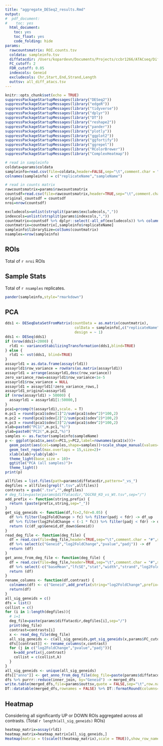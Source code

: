 ```yaml
---
title: "aggregate_DESeq2_results.Rmd"
output:
#  pdf_document:
#    toc: yes
  html_document:
    toc: yes
    toc_float: yes
    code_folding: hide
params:
  rawcountsmatrix: ROI.counts.tsv
  coldata: sampleinfo.tsv
  diffatacdir: /Users/kopardevn/Documents/Projects/ccbr1266/ATACseq/DiffAtac
  FC_cutoff: 2
  FDR_cutoff: 0.05
  indexcols: Geneid
  excludecols: Chr,Start,End,Strand,Length
  outtsv: all_diff_atacs.tsv
---
```


```r
knitr::opts_chunk$set(echo = TRUE)
suppressPackageStartupMessages(library("DESeq2"))
suppressPackageStartupMessages(library("edgeR"))
suppressPackageStartupMessages(library("tidyverse"))
suppressPackageStartupMessages(library("dplyr"))
suppressPackageStartupMessages(library("DT"))
suppressPackageStartupMessages(library("reshape2"))
suppressPackageStartupMessages(library("pander"))
suppressPackageStartupMessages(library("plotly"))
suppressPackageStartupMessages(library("ggplot2"))
suppressPackageStartupMessages(library("ggfortify"))
suppressPackageStartupMessages(library("ggrepel"))
suppressPackageStartupMessages(library("RColorBrewer"))
suppressPackageStartupMessages(library("ComplexHeatmap"))

# read in sampleinfo
coldata=params$coldata
sampleinfo=read.csv(file=coldata,header=FALSE,sep="\t",comment.char = "#",strip.white = TRUE)
colnames(sampleinfo) = c("replicateName","sampleName")

# read in counts matrix
rawcountsmatrix=params$rawcountsmatrix
countsdf=read.csv(file=rawcountsmatrix,header=TRUE,sep="\t",comment.char = "#",check.names = FALSE,strip.white = TRUE)
original_countsdf = countsdf
nroi=nrow(countsdf)

excludecols=unlist(strsplit(params$excludecols,","))
indexcols=unlist(strsplit(params$indexcols,","))
countmatrix=countsdf %>% dplyr::select(-all_of(excludecols)) %>% column_to_rownames(var="Geneid")
countmatrix=countmatrix[,sampleinfo$replicateName]
sampleinfo$librarySize=colSums(countmatrix)
nsamples=nrow(sampleinfo)
```

## ROIs

Total of `r nroi` ROIs

## Sample Stats

Total of `r nsamples` replicates.

```r
pander(sampleinfo,style="rmarkdown")

```

## PCA

```r
dds1 <- DESeqDataSetFromMatrix(countData = as.matrix(countmatrix),
                                colData = sampleinfo[,c("replicateName","sampleName")],
                                design = ~ 1)
dds1 <- DESeq(dds1)
if (nrow(dds1)<2000) {
  rld1 <- varianceStabilizingTransformation(dds1,blind=TRUE)
} else {
  rld1 <- vst(dds1, blind=TRUE)
}
assayrld1 = as.data.frame(assay(rld1))
assayrld1$row_variance = rowVars(as.matrix(assayrld1))
assayrld1 = arrange(assayrld1,desc(row_variance))
zero_variance_rows=assayrld1$row_variance<1e-5
assayrld1$row_variance = NULL
assayrld1 = assayrld1[!zero_variance_rows,]
assayrld1_original=assayrld1
if (nrow(assayrld1) > 50000) {
  assayrld1 = assayrld1[1:50000,]
}
pca1=prcomp(t(assayrld1),scale. = T)
m.pc1 = round(pca1$sdev[1]^2/sum(pca1$sdev^2)*100,2)
m.pc2 = round(pca1$sdev[2]^2/sum(pca1$sdev^2)*100,2)
m.pc3 = round(pca1$sdev[3]^2/sum(pca1$sdev^2)*100,2)
xlab=paste0("PC1(",m.pc1,"%)")
ylab=paste0("PC2(",m.pc2,"%)")
samples <- as.factor(sampleinfo$sampleName)
p <- ggplot(pca1$x,aes(x=PC1,y=PC2,label=rownames(pca1$x)))+
  geom_point(aes(col=samples,shape=samples))+scale_shape_manual(values=seq(0,15))+
  geom_text_repel(max.overlaps = 15,size=2)+
  xlab(xlab)+ylab(ylab)+
  theme_light(base_size = 10)+
  ggtitle("PCA (all samples)")+
  theme_light()
print(p)
```

```r
allfiles = list.files(path=params$diffatacdir,pattern="_vs_")
degfiles = allfiles[grepl(".tsv",allfiles)]
contrasts = gsub(".tsv","",degfiles)
# deg_file=paste(params$diffatacdir,"DGCR8_KO_vs_Wt.tsv",sep="/")
add_prefix <- function(string,prefix) {
  return (paste(prefix,string,sep="_"))
}
get_sig_geneids <- function(df,fc=2,fdr=0.05) {
  df %>% filter(log2FoldChange > fc) %>% filter(padj < fdr) -> df_up
  df %>% filter(log2FoldChange < (-1 * fc)) %>% filter(padj < fdr) -> df_down
  return (c(df_up$Geneid,df_down$Geneid))
}
read_deg_file <- function(deg_file) {
  df = read.csv(file=deg_file,header=TRUE,sep="\t",comment.char = "#",strip.white = TRUE)
  df %>% select(c("Geneid","log2FoldChange","pvalue","padj")) -> df
  return (df)
}
get_anno_from_deg_file <- function(deg_file) {
  df = read.csv(file=deg_file,header=TRUE,sep="\t",comment.char = "#",strip.white = TRUE)
  df %>% select(-c("baseMean","lfcSE","stat","width","strand","log2FoldChange","pvalue","padj")) -> df
  return (df)
}
rename_columns <- function(df,contrast) {
  colnames(df) <- c("Geneid",add_prefix(string="log2FoldChange",prefix=contrast),add_prefix(string="pvalue",prefix=contrast),add_prefix(string="padj",prefix=contrast))
  return(df)
}
all_sig_geneids = c()
dfs = list()
collist = c()
for (i in 1:length(degfiles)){
  # i=1
  deg_file=paste(params$diffatacdir,degfiles[i],sep="/")
  print(deg_file)
  contrast=contrasts[i]
  x <- read_deg_file(deg_file)
  all_sig_geneids <- c(all_sig_geneids,get_sig_geneids(x,params$FC_cutoff,params$FDR_cutoff))
  dfs[[contrast]] <- rename_columns(x,contrast)
  for (j in c("log2FoldChange","pvalue","padj")){
    k=add_prefix(j,contrast)
    collist = c(collist,k)
  }
}
all_sig_geneids <- unique(all_sig_geneids)
dfs[["anno"]] <- get_anno_from_deg_file(deg_file=paste(params$diffatacdir,degfiles[1],sep="/"))
dfs %>% purrr::reduce(inner_join, by="Geneid") -> merged_dfs
write.table(merged_dfs,file=params$outtsv,quote = FALSE,sep="\t",row.names = FALSE,col.names = TRUE)
DT::datatable(merged_dfs,rownames = FALSE) %>% DT::formatRound(columns=collist,digits=3)
```

## Heatmap

Considering all significantly UP or DOWN ROIs aggregated across all contrasts. (Total `r length(all_sig_geneids)` ROIs)

```r
heatmap_matrix=assay(rld1)
heatmap_matrix=heatmap_matrix[all_sig_geneids,]
Heatmap(matrix = t(scale(t(heatmap_matrix),scale = TRUE)),show_row_names = FALSE,name=" ")
```
